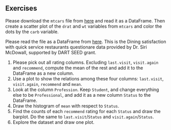 ## Exercises



::: {#exr-}
Please download the `mtcars` file from [here](assests/datasets/mtcars.csv) and read it as a DataFrame. Then create a scatter plot of the `drat` and `wt` variables from `mtcars` and color the dots by the `carb` variable. 
:::





::: {#exr-}
Please read the file as a DataFrame from [here](assests/datasets/QSR.csv). This is the Dining satisfaction with quick service restaurants questionare data provided by Dr. Siri McDowall, supported by DART SEED grant.

1. Please pick out all rating columns. Excluding `last.visit`, `visit.again` and `recommend`, compute the mean of the rest and add it to the DataFrame as a new column.
2. Use a plot to show the relations among these four columns:  `last.visit`, `visit.again`, `recommend` and `mean`.
3. Look at the column `Profession`. Keep `Student`, and change everything else to be `Professional`, and add it as a new column `Status` to the DataFrame.
4. Draw the histogram of `mean` with respect to `Status`.
5. Find the counts of each `recommend` rating for each `Status` and draw the barplot. Do the same to `last.visit`/`Status` and `visit.again`/`Status`.
6. Explore the dataset and draw one plot.
:::



